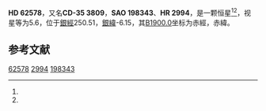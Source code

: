 {{Starbox begin
| name = HD 62578
}}
{{Starbox observe
| epoch = [[J2000.0|J2000.0]]
| constell = {{星座名待查}}<ref name=SIMBAD>{{cite web
 | url=http://simbad.u-strasbg.fr/simbad/sim-id?Ident=HR+2994
 | title=Pulsating variable Star
 | publisher=Centre de Données astronomiques de Strasbourg
 | work=SIMBAD
 | accessdate=2012-07-13
 | archive-date=2016-03-17
 | archive-url=https://web.archive.org/web/20160317214920/http://simbad.u-strasbg.fr/simbad/sim-id?Ident=HR+2994
 | dead-url=no
 }}</ref><ref name=DATA>{{cite web
 | url=http://vizier.u-strasbg.fr/viz-bin/VizieR-5?-out.add=.&-source=5050&-corr=PK=HR&-out.max=9999&HR=2994
 | title=VizieR Detailed Page
 | accessdate=2012-07-13
 | archive-date=2016-03-05
 | archive-url=https://web.archive.org/web/20160305055055/http://vizier.u-strasbg.fr/viz-bin/VizieR-5?-out.add=.&-source=5050&-corr=PK=HR&-out.max=9999&HR=2994
 | dead-url=no
 }}</ref>
| 星官 = 
| ra = {{RA|7|43|12}}<ref name=SIMBAD /><ref name=DATA />
| dec = {{DEC|-36|3|1}}<ref name=SIMBAD /><ref name=DATA />
| appmag_v = 5.6<ref name=SIMBAD /><ref name=DATA />
}}
{{Starbox character
| class = B5V<ref name=SIMBAD /><ref name=DATA />
| b-v = -0.13<ref name=SIMBAD /><ref name=DATA />
| u-b = -0.54<ref name=SIMBAD /><ref name=DATA />
| r-i = <ref name=SIMBAD /><ref name=DATA />
| variable = 
}}
{{Starbox astrometry
| radial_v = -0.54
| prop_mo_ra = -1
| parallax = 
| p_error = 
}}
{{Starbox catalog
| names =CD-35 3809，[[SAO星表|SAO]] 198343，[[HD星表|HD]] 62578，[[HR星表|HR]] 2994}}
{{Starbox reference |Simbad=HR+2994}}
{{Starbox end}}

'''HD 62578'''，又名'''CD-35 3809'''，'''SAO 198343'''、'''HR 2994'''，是一颗恒星<ref name=SIMBAD /><ref name=DATA />，视星等为5.6，位于[[銀道座標系|銀經]]250.51，[[銀道座標系|銀緯]]-6.15，其[[B1900.0|B1900.0]]坐标为赤經{{RA|7|39|32.3}}，赤緯{{DEC|-35|-6.15|44}}。

== 参考文献 ==
{{reflist}}

{{star-stub}}

[[Category:HD和HDE天體|62578]]
[[Category:HR天體|2994]]
[[Category:SAO天體|198343]]